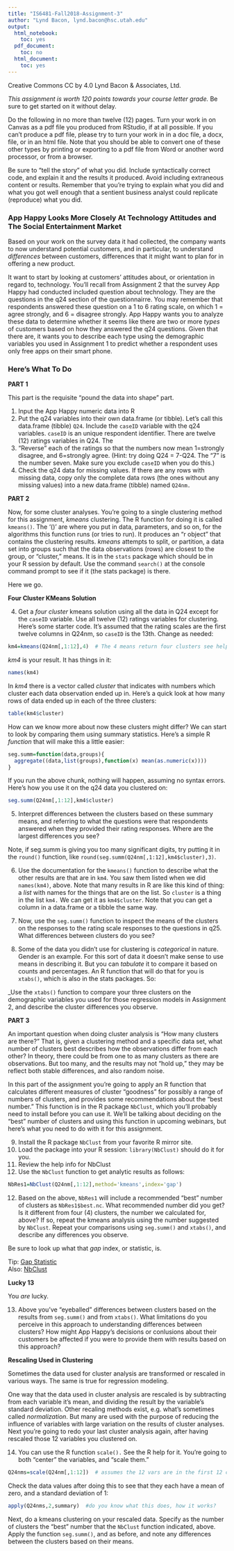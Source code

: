 ```yaml
---
title: "IS6481-Fall2018-Assignment-3"
author: "Lynd Bacon, lynd.bacon@hsc.utah.edu"
output:
  html_notebook:
    toc: yes
  pdf_document:
    toc: no
  html_document:
    toc: yes
---
```


Creative Commons CC by 4.0 Lynd Bacon & Associates, Ltd.

_This assignment is worth 120 points towards your course letter grade._  Be sure to get started on it without delay.

Do the following in no more than twelve (12) pages.  Turn your work in on Canvas as a pdf file you produced from RStudio, if at all possible.  If you can't produce a pdf file, please try to turn your work in in a doc file, a docx, file, or in an html file.  Note that you should be able to convert one of these other types by printing or exporting to a pdf file from Word or another word processor, or from a browser.

Be sure to "tell the story" of what you did.  Include syntactically correct code, and explain it and the results it produced.  Avoid including extraneous content or results.  Remember that you're trying to explain what you did and what you got well enough that a sentient business analyst could replicate (reproduce) what you did.

### App Happy Looks More Closely At Technology Attitudes and The Social Entertainment Market

Based on your work on the survey data it had collected, the company wants to now understand potential customers, and in particular, to understand _differences_ between customers, differences that it might want to plan for in offering a new product.

It want to start by looking at customers' attitudes about, or orientation in regard to, technology.  You'll recall from Assignment 2 that the survey App Happy had conducted included question about technology.  They are the questions in the q24 section of the questionnairre.  You may remember that respondents answered these question on a 1 to 6 rating scale, on which 1 = agree strongly, and 6 = disagree strongly.  App Happy wants you to analyze these data to determine whether it seems like there are two or more _types_ of customers based on how they answered the q24 questions.  Given that there are, it wants you to describe each type using the demographic variables you used in Assignment 1 to predict whether a respondent uses only free apps on their smart phone.

### Here's What To Do

__PART 1__

This part is the requisite "pound the data into shape" part.

1. Input the App Happy numeric data into R
2. Put the q24 variables into their own data.frame (or tibble). Let's call this data.frame (tibble) `Q24`.  Include the `caseID` variable with the q24 variables. `caseID` is an unique respondent identifier.  There are twelve (12) ratings variables in Q24.  The 
3. "Reverse" each of the ratings so that the numbers now mean 1=strongly disagree, and 6=strongly agree.  (Hint: try doing Q24 = 7-Q24.  The "7" is the number seven. Make sure you exclude `caseID` when you do this.)
3. Check the q24 data for missing values.  If there are any rows with missing data, copy only the complete data rows (the ones without any missing values) into a new data.frame (tibble) named `Q24nm.`

__PART 2__ 

Now, for some cluster analyses.  You're going to a single clustering method for this assignment, _kmeans_ clustering.  The R function for doing it is called `kmeans()`. The '()' are where you put in data, parameters, and so on, for the algorithms this function runs (or tries to run). It produces an "r object" that contains the clustering results.  _kmeans_ attempts to split, or partition, a data set into groups such that the data observations (rows) are closest to the group, or "cluster," means. It is in the `stats` package which should be in your R session by default.  Use the command `search()` at the console command prompt to see if it (the stats package) is there.

Here we go.

__Four Cluster KMeans Solution__

4. Get a _four cluster_ kmeans solution using all the data in Q24 except for the `caseID` variable.  Use all twelve (12) ratings variables for clustering.  Here's some starter code.  It's assumed that the rating scales are the first twelve columns in Q24nm, so `caseID` is the 13th.  Change as needed:

```r
km4=kmeans(Q24nm[,1:12],4)  # The 4 means return four clusters see help(kmeans)
```
_km4_ is your result. It has things in it:  

```r
names(km4)
```
In _km4_ there is a vector called _cluster_ that indicates with numbers which cluster each data observation ended up in. Here's a quick look at how many rows of data ended up in each of the three clusters:

```r
table(km4$cluster)
```
How can we know more about now these clusters might differ?  We can start to look by comparing them using summary statistics.  Here's a simple R _function_ that will make this a little easier:

```r
seg.summ=function(data,groups){
  aggregate((data,list(groups),function(x) mean(as.numeric(x))))
}
```
If you run the above chunk, nothing will happen, assuming no syntax errors.  Here's how  you use it on the q24 data you clustered on:

```r
seg.summ(Q24nm[,1:12],km4$cluster)
```
5. Interpret differences between the clusters based on these summary means, and referring to what the questions were that respondents answered when they provided their rating responses.  Where are the largest differences you see?

Note, if seg.summ is giving you too many significant digits, try putting it in the `round()` function, like `round(seg.summ(Q24nm[,1:12],km4$cluster),3)`.

6. Use the documentation for the `kmeans()` function to describe what the other results are that are in `km4`.  You saw them listed when we did `names(km4)`, above.  Note that many results in R are like this kind of thing: a _list_ with names for the things that are on the list.  So `cluster` is a thing in the list `km4.`  We can get it as `km4$cluster`.  Note that you can get a column in a data.frame or a tibble the same way.

7. Now, use the  `seg.summ()` function to inspect the means of the clusters on the responses to the rating scale responses to the questions in q25.  What differences between clusters do you see?

8. Some of the data you didn't use for clustering is _categorical_ in nature.  Gender is an example. For this sort of data it doesn't make sense to use means in describing it. But you can _tabulate_ it to compare it based on counts and percentages. An R function that will do that for you is `xtabs()`, which is also in the stats packages. So:

_Use the `xtabs()` function to compare your three clusters on the demographic variables you used for those regression models in Assignment 2, and describe the cluster differences you observe.

__PART 3__

An important question when doing cluster analysis is "How many clusters are there?"  That is, given a clustering method and a specific data set, what number of clusters best describes how the observations differ from each other? In theory, there could be from one to as many clusters as there are observations. But too many, and the results may not "hold up," they may be reflect both stable differences, and also random noise.

In this part of the assignment you're going to apply an R function that calculates different measures of cluster "goodness" for possibly a range of numbers of clusters, and provides some recommendations about the "best number."  This function is in the R package `NbClust`, which you'll probably need to install before you can use it.  We'll be talking about deciding on the "best" number of clusters and using this function in upcoming webinars, but here's what you need to do with it for this assignment.

9.  Install the R package `NbClust` from your favorite R mirror site.
10. Load the package into your R session: `library(NbClust)` should do it for you.
11. Review the help info for NbClust
11. Use the `NbClust` function to get analytic results as follows:

```r
NbRes1=NbClust(Q24nm[,1:12],method='kmeans',index='gap')
```
12. Based on the above, `NbRes1` will include a recommended "best" number of clusters as `NbRes1$best.nc`.  What recommended number did you get?  Is it different from four (4) clusters, the number we calculated for, above?  If so, repeat the kmeans analysis using the number suggested by `NbClust`.  Repeat your comparisons using `seg.summ()` and `xtabs()`, and describe any differences you observe.

Be sure to look up what that _gap_ index, or statistic, is.

Tip: [Gap Statistic](https://web.stanford.edu/~hastie/Papers/gap.pdf)  
Also: [NbClust](https://www.jstatsoft.org/article/view/v061i06)

__Lucky 13__

You _are_ lucky.

13. Above you've "eyeballed" differences between clusters based on the results from `seg.summ()` and from `xtabs()`.  What limitations do you perceive in this approach to understanding differences between clusters?  How might App Happy's decisions or conlusions about their customers be affected if you were to provide them with results based on this approach?

__Rescaling Used in Clustering__

Sometimes the data used for cluster analysis are transformed or rescaled in various ways.  The same is true for regression modeling.

One way that the data used in cluster analysis are rescaled is by subtracting from each variable it's mean, and dividing the result by the variable's standard deviation.  Other recaling methods exist, e.g. what's sometimes called _normalization_.  But many are used with the purpose of reducing the influence of variables with large variation on the results of cluster analyses.  Next you're going to redo your last cluster analysis again, after having rescaled those 12 variables you clustered on.

14. You can use the R function `scale().`  See the R help for it. You're going to both "center" the variables, and "scale them."

```r
Q24nms=scale(Q24nm[,1:12])  # assumes the 12 vars are in the first 12 cols
```
Check the data values after doing this to see that they each have a mean of zero, and a standard deviation of 1:
```r
apply(Q24nms,2,summary)  #do you know what this does, how it works?
```
Next, do a kmeans clustering on your rescaled data. Specify as the number of clusters the "best" number that the `NbClust` function indicated, above.  Apply the function `seg.summ()`, and as before, and note any differences between the clusters based on their means.


